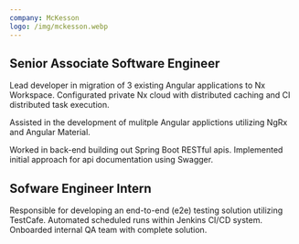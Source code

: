 ```yaml
---
company: McKesson
logo: /img/mckesson.webp
---
```


## Senior Associate Software Engineer

Lead developer in migration of 3 existing Angular applications to Nx Workspace.
Configurated private Nx cloud with distributed caching and CI distributed task
execution.

Assisted in the development of mulitple Angular applictions utilizing NgRx and
Angular Material.

Worked in back-end building out Spring Boot RESTful apis. Implemented initial
approach for api documentation using Swagger.

## Sofware Engineer Intern

Responsible for developing an end-to-end (e2e) testing solution utilizing
TestCafe. Automated scheduled runs within Jenkins CI/CD system. Onboarded
internal QA team with complete solution.
